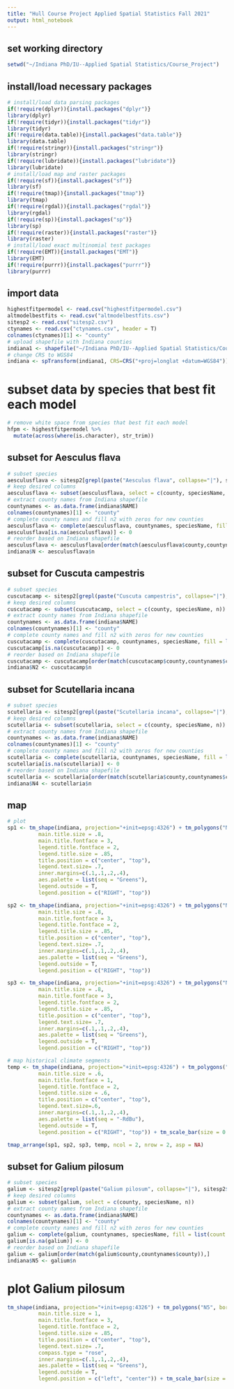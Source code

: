---
title: "Hull Course Project Applied Spatial Statistics Fall 2021"
output: html_notebook
---
## set working directory
```{r}
setwd("~/Indiana PhD/IU--Applied Spatial Statistics/Course_Project")
```

## install/load necessary packages
```{r}
# install/load data parsing packages
if(!require(dplyr)){install.packages("dplyr")}
library(dplyr)
if(!require(tidyr)){install.packages("tidyr")}
library(tidyr)
if(!require(data.table)){install.packages("data.table")}
library(data.table)
if(!require(stringr)){install.packages("stringr")}
library(stringr)
if(!require(lubridate)){install.packages("lubridate")}
library(lubridate)
# install/load map and raster packages
if(!require(sf)){install.packages("sf")}
library(sf)
if(!require(tmap)){install.packages("tmap")}
library(tmap)
if(!require(rgdal)){install.packages("rgdal")}
library(rgdal)
if(!require(sp)){install.packages("sp")}
library(sp)
if(!require(raster)){install.packages("raster")}
library(raster)
# install/load exact multinomial test packages
if(!require(EMT)){install.packages("EMT")}
library(EMT)
if(!require(purrr)){install.packages("purrr")}
library(purrr)
```

## import data
```{r}
highestfitpermodel <- read.csv("highestfitpermodel.csv")
altmodelbestfits <- read.csv("altmodelbestfits.csv")
sitesp2 <- read.csv("sitesp2.csv")
ctynames <- read.csv("ctynames.csv", header = T)
colnames(ctynames)[1] <- "county"
# upload shapefile with Indiana counties
indiana1 <- shapefile("~/Indiana PhD/IU--Applied Spatial Statistics/Course_Project/Indiana_Counties_2/indiana2.shp")
# change CRS to WGS84
indiana <- spTransform(indiana1, CRS=CRS("+proj=longlat +datum=WGS84"))
```

# subset data by species that best fit each model
```{r}
# remove white space from species that best fit each model
hfpm <- highestfitpermodel %>% 
  mutate(across(where(is.character), str_trim))
```

## subset for Aesculus flava
```{r}
# subset species
aesculusflava <- sitesp2[grepl(paste("Aesculus flava", collapse="|"), sitesp2$speciesName),]
# keep desired columns
aesculusflava <- subset(aesculusflava, select = c(county, speciesName, n))
# extract county names from Indiana shapefile
countynames <- as.data.frame(indiana$NAME)
colnames(countynames)[1] <- "county"
# complete county names and fill n2 with zeros for new counties
aesculusflava <- complete(aesculusflava, countynames, speciesName, fill = list(count = 0))
aesculusflava[is.na(aesculusflava)] <- 0
# reorder based on Indiana shapefile
aesculusflava <- aesculusflava[order(match(aesculusflava$county,countynames$county)),]
indiana$N <- aesculusflava$n
```

## subset for Cuscuta campestris
```{r}
# subset species
cuscutacamp <- sitesp2[grepl(paste("Cuscuta campestris", collapse="|"), sitesp2$speciesName),]
# keep desired columns
cuscutacamp <- subset(cuscutacamp, select = c(county, speciesName, n))
# extract county names from Indiana shapefile
countynames <- as.data.frame(indiana$NAME)
colnames(countynames)[1] <- "county"
# complete county names and fill n2 with zeros for new counties
cuscutacamp <- complete(cuscutacamp, countynames, speciesName, fill = list(count = 0))
cuscutacamp[is.na(cuscutacamp)] <- 0
# reorder based on Indiana shapefile
cuscutacamp <- cuscutacamp[order(match(cuscutacamp$county,countynames$county)),]
indiana$N2 <- cuscutacamp$n
```

## subset for Scutellaria incana
```{r}
# subset species
scutellaria <- sitesp2[grepl(paste("Scutellaria incana", collapse="|"), sitesp2$speciesName),]
# keep desired columns
scutellaria <- subset(scutellaria, select = c(county, speciesName, n))
# extract county names from Indiana shapefile
countynames <- as.data.frame(indiana$NAME)
colnames(countynames)[1] <- "county"
# complete county names and fill n2 with zeros for new counties
scutellaria <- complete(scutellaria, countynames, speciesName, fill = list(count = 0))
scutellaria[is.na(scutellaria)] <- 0
# reorder based on Indiana shapefile
scutellaria <- scutellaria[order(match(scutellaria$county,countynames$county)),]
indiana$N4 <- scutellaria$n
```

## map
```{r}
# plot
sp1 <- tm_shape(indiana, projection="+init=epsg:4326") + tm_polygons("N", border.col = "grey30", title="Model:\ne Segment-\ne Segment\n\nAdjusted p-value:\n 0.73\n\nOccurrences:", breaks = c(0,1,2), labels = c("0", "1")) + tm_layout(main.title = "Aesculus flava", 
          main.title.size = .8, 
          main.title.fontface = 3,
          legend.title.fontface = 2,
          legend.title.size = .85,
          title.position = c("center", "top"), 
          legend.text.size= .7,
          inner.margins=c(.1,.1,.2,.4), 
          aes.palette = list(seq = "Greens"),
          legend.outside = T, 
          legend.position = c("RIGHT", "top"))

sp2 <- tm_shape(indiana, projection="+init=epsg:4326") + tm_polygons("N2", border.col = "grey30", title="Model:\ne Segment-\nf Segment\n\nAdjusted p-value:\n 0.97\n\nOccurrences:", breaks = c(0,1,2), labels = c("0", "1")) + tm_layout(main.title = "Cuscuta campestris", 
          main.title.size = .8, 
          main.title.fontface = 3,
          legend.title.fontface = 2,
          legend.title.size = .85,
          title.position = c("center", "top"), 
          legend.text.size= .7,
          inner.margins=c(.1,.1,.2,.4), 
          aes.palette = list(seq = "Greens"),
          legend.outside = T, 
          legend.position = c("RIGHT", "top"))

sp3 <- tm_shape(indiana, projection="+init=epsg:4326") + tm_polygons("N4", border.col = "grey30", title="Model:\nc Segment-\nf Segment\n\nAdjusted p-value:\n 0.43\n\nOccurrences:", breaks = c(0,1,2), labels = c("0", "1")) + tm_layout(main.title = "Scutellaria incana",
          main.title.size = .8,
          main.title.fontface = 3,
          legend.title.fontface = 2,
          legend.title.size = .85,
          title.position = c("center", "top"), 
          legend.text.size= .7,
          inner.margins=c(.1,.1,.2,.4), 
          aes.palette = list(seq = "Greens"),
          legend.outside = T, 
          legend.position = c("RIGHT", "top"))

# map historical climate segments
temp <- tm_shape(indiana, projection="+init=epsg:4326") + tm_polygons("MEANMINAV", border.col = "grey30", title="Temperature (C)", n = 6, labels = c("a: -10 to -9", "b: -9 to -8", "c: -8 to -7", "d: -7 to -6", "e: -6 to -5", "f: -5 to -4"))  + tm_layout(main.title = "Mean Minimum January Temperature (1896-1952)", 
          main.title.size = .6, 
          main.title.fontface = 1, 
          legend.title.fontface = 2,
          legend.title.size = .6,
          title.position = c("center", "top"), 
          legend.text.size=.6,
          inner.margins=c(.1,.1,.2,.4), 
          aes.palette = list(seq = "-RdBu"),
          legend.outside = T, 
          legend.position = c("RIGHT", "top")) + tm_scale_bar(size = 0.4, position = c("right", "BOTTOM"))

tmap_arrange(sp1, sp2, sp3, temp, ncol = 2, nrow = 2, asp = NA)
```
## subset for Galium pilosum
```{r}
# subset species
galium <- sitesp2[grepl(paste("Galium pilosum", collapse="|"), sitesp2$speciesName),]
# keep desired columns
galium <- subset(galium, select = c(county, speciesName, n))
# extract county names from Indiana shapefile
countynames <- as.data.frame(indiana$NAME)
colnames(countynames)[1] <- "county"
# complete county names and fill n2 with zeros for new counties
galium <- complete(galium, countynames, speciesName, fill = list(count = 0))
galium[is.na(galium)] <- 0
# reorder based on Indiana shapefile
galium <- galium[order(match(galium$county,countynames$county)),]
indiana$N5 <- galium$n
```

# plot Galium pilosum
```{r}
tm_shape(indiana, projection="+init=epsg:4326") + tm_polygons("N5", border.col = "grey30", title="Occurrences:", breaks = c(0,1,2), labels = c("0", "1")) + tm_compass(position=c("RIGHT", "TOP"), text.size = .5) + tm_layout(main.title = "Galium pilosum", 
          main.title.size = 1, 
          main.title.fontface = 3,
          legend.title.fontface = 2,
          legend.title.size = .85,
          title.position = c("center", "top"), 
          legend.text.size= .7, 
          compass.type = "rose",
          inner.margins=c(.1,.1,.2,.4), 
          aes.palette = list(seq = "Greens"),
          legend.outside = T, 
          legend.position = c("left", "center")) + tm_scale_bar(size = 0.5, position = c("RIGHT", "BOTTOM"))
```



